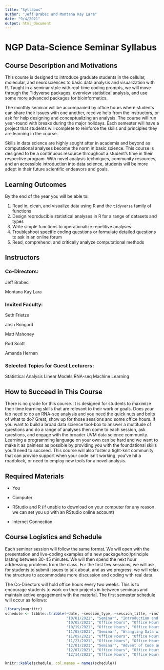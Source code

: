 ---
title: "Syllabus"
author: "Jeff Brabec and Montana Kay Lara"
date: "9/4/2021"
output: html_document
---

# NGP Data-Science Seminar Syllabus

## Course Description and Motivations

This course is designed to introduce graduate students in the cellular, molecular, and neurosciences to basic data analysis and visualization with R. Taught in a seminar style with real-time coding prompts, we will move through the Tidyverse packages, overview statistical analysis, and use some more advanced packages for bioinformatics.  

The monthly seminar will be accompanied by office hours where students can share their issues with one another, receive help from the instructors, or ask for help designing and conceptualizing an analysis. The course will run year-round with breaks during the major holidays. Each semester will have a project that students will complete to reinforce the skills and principles they are learning in the course.

Skills in data science are highly sought after in academia and beyond as computational analyses become the norm in basic science. This course is designed to be a continuous resource throughout a student's time in their respective program. With novel analysis techniques, community resources, and an accessible introduction into data science, students will be more adept in their future scientific endeavors and goals. 

## Learning Outcomes

By the end of the year you will be able to:

1.  Read in, clean, and visualize data using R and the `tidyverse` family of functions
2.  Design reproducible statistical analyses in R for a range of datasets and types
3.  Write simple functions to operationalize repetitive analyses
4.  Troubleshoot specific coding questions or formulate detailed questions to ask in an online forum 
5.  Read, comprehend, and critically analyze computational methods

## Instructors

### Co-Directors:

Jeff Brabec

Montana Kay Lara

### Invited Faculty:

Seth Frietze

Josh Bongard

Matt Mahoney

Rod Scott

Amanda Hernan 

### Selected Topics for Guest Lecturers:

Statistical Analysis
Linear Models
RNA-seq
Machine Learning

## How to Succeed in This Course

There is no grade for this course. It is designed for students to maximize their time learning skills that are relevant to their work or goals. Does your lab need to do an RNA-seq analysis and you need the quick nuts and bolts of what to do? Great, show up for those sessions and some office hours. If you want to build a broad data science tool-box to answer a multitude of questions and do a range of analyses then come to each session, ask questions, and engage with the broader UVM data science community. Learning a programming language on your own can be hard and we want to make it as painless as possible by providing you with the foundational skills you'll need to succeed. This course will also foster a tight-knit community that can provide support when your code isn't working, you've hit a roadblock, or need to employ new tools for a novel analysis.

## Required Materials

-   You

-   Computer

-   RStudio and R (if unable to download on your computer for any reason we can set you up with an RStudio online account)

-   Internet Connection

## Course Logistics and Schedule

Each seminar session will follow the same format. We will open with the presentation and live-coding examples of a new package/tool/principle lasting between 30-45 minutes. We will then spend the next hour addressing problems from the class. For the first few sessions, we will ask for students to submit issues to talk about, and as we progress, we will relax the structure to accommodate more discussion and coding with real data. 

The Co-Directors will hold office hours every two weeks. This is to encourage students to work on their projects in between seminars and maintain active engagement with the material. The first semester schedule will occur as follows:

```{r schedule}
library(magrittr)
schedule <- tibble::tribble(~date, ~session_type, ~session_title, ~instructor,
                            "10/01/2021", "Seminar", "Introduction and Getting Started with ggplot", "Jeff and Montana",
                            "10/05/2021", "Office Hours", "Office Hours 1", "Jeff and Montana",
                            "10/19/2021", "Office Hours", "Office Hours 2", "Jeff and Montana",
                            "11/05/2021", "Seminar", "Wrangling Data with dplyr", "Jeff and Montana",
                            "11/09/2021", "Office Hours", "Office Hours 3", "Jeff and Montana",
                            "11/23/2021", "Office Hours", "Office Hours 4", "Jeff and Montana",
                            "12/01/2021", "Seminar", "Advent of Code and Making the Most of Online Resources", "Jeff and Montana",
                            "12/07/2021", "Office Hours", "Office Hours 5", "Jeff and Montana",
                            "12/14/2021", "Office Hours", "Office Hours 6", "Jeff and Montana") %>% dplyr::mutate(date = lubridate::parse_date_time(date, orders = "mdy"))

knitr::kable(schedule, col.names = names(schedule))
```
